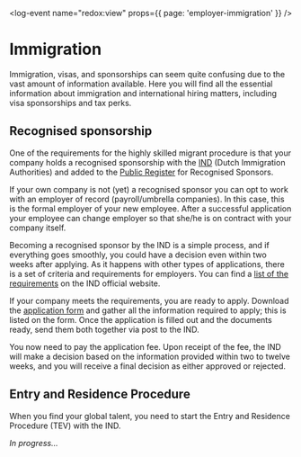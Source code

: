<log-event name="redox:view" props={{ page: 'employer-immigration' }} />

# Immigration

Immigration, visas, and sponsorships can seem quite confusing due to the vast amount of information available. Here you will find all the essential information about immigration and international hiring matters, including visa sponsorships and tax perks.

## Recognised sponsorship

One of the requirements for the highly skilled migrant procedure is that your company holds a recognised sponsorship with the [IND](http://www.ind.nl/) (Dutch Immigration Authorities) and added to the [Public Register](https://ind.nl/en/Pages/public-register-recognised-sponsors.aspx) for Recognised Sponsors.

If your own company is not (yet) a recognised sponsor you can opt to work with an employer of record (payroll/umbrella companies). In this case, this is the formal employer of your new employee. After a successful application your employee can change employer so that she/he is on contract with your company itself.

Becoming a recognised sponsor by the IND is a simple process, and if everything goes smoothly, you could have a decision even within two weeks after applying. As it happens with other types of applications, there is a set of criteria and requirements for employers. You can find a [list of the requirements](https://ind.nl/en/general-conditions-for-recognised-sponsors) on the IND official website.

If your company meets the requirements, you are ready to apply. Download the [application form](https://ind.nl/en/Forms/7501.pdf) and gather all the information required to apply; this is listed on the form. Once the application is filled out and the documents ready, send them both together via post to the IND.

You now need to pay the application fee. Upon receipt of the fee, the IND will make a decision based on the information provided within two to twelve weeks, and you will receive a final decision as either approved or rejected.

## Entry and Residence Procedure

When you find your global talent, you need to start the Entry and Residence Procedure (TEV) with the IND.

*In progress...*
